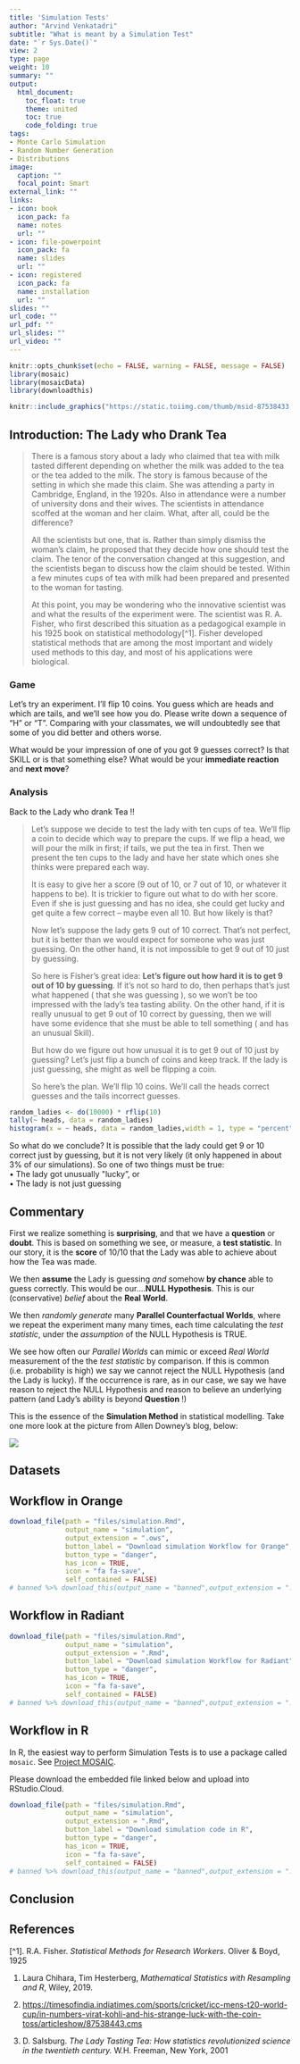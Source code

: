 ```yaml
---
title: 'Simulation Tests'
author: "Arvind Venkatadri"
subtitle: "What is meant by a Simulation Test"
date: "`r Sys.Date()`"
view: 2
type: page
weight: 10
summary: ""
output:
  html_document:
    toc_float: true
    theme: united
    toc: true
    code_folding: true
tags:
- Monte Carlo Simulation
- Random Number Generation
- Distributions
image: 
  caption: ""
  focal_point: Smart
external_link: ""
links:
- icon: book
  icon_pack: fa
  name: notes
  url: ""
- icon: file-powerpoint
  icon_pack: fa
  name: slides
  url: ""
- icon: registered
  icon_pack: fa
  name: installation
  url: ""
slides: ""
url_code: ""
url_pdf: ""
url_slides: ""
url_video: ""
---
```


```r
knitr::opts_chunk$set(echo = FALSE, warning = FALSE, message = FALSE)
library(mosaic)
library(mosaicData)
library(downloadthis)
```

```r
knitr::include_graphics("https://static.toiimg.com/thumb/msid-87538433,imgsize-178704,width-400,resizemode-4/87538433.jpg")
```

## Introduction: The Lady who Drank Tea

> There is a famous story about a lady who claimed that tea with milk tasted different depending on whether the milk was added to the tea or the tea added to the milk. The story is famous because of the setting in which she made this claim. She was attending a party in Cambridge, England, in the 1920s. Also in attendance were a number of university dons and their wives. The scientists in attendance scoffed at the woman and her claim. What, after all, could be the difference?
>
> All the scientists but one, that is. Rather than simply dismiss the woman's claim, he proposed that they decide how one should test the claim. The tenor of the conversation changed at this suggestion, and the scientists began to discuss how the claim should be tested. Within a few minutes cups of tea with milk had been prepared and presented to the woman for tasting.
>
> At this point, you may be wondering who the innovative scientist was and what the results of the experiment were. The scientist was R. A. Fisher, who first described this situation as a pedagogical example in his 1925 book on statistical methodology[^1]. Fisher developed statistical methods that are among the most important and widely used methods to this day, and most of his applications were biological.

### Game

Let's try an experiment. I'll flip 10 coins. You guess which are heads and which are tails, and we'll see how you do. Please write down a sequence of "H" or "T". Comparing with your classmates, we will undoubtedly see that some of you did better and others worse.

What would be your impression of one of you got 9 guesses correct? Is that SKILL or is that something else? What would be your **immediate reaction** and **next move**?

### Analysis

Back to the Lady who drank Tea !!

> Let's suppose we decide to test the lady with ten cups of tea. We'll flip a coin to decide which way to prepare the cups. If we flip a head, we will pour the milk in first; if tails, we put the tea in first. Then we present the ten cups to the lady and have her state which ones she thinks were prepared each way.
>
> It is easy to give her a score (9 out of 10, or 7 out of 10, or whatever it happens to be). It is trickier to figure out what to do with her score. Even if she is just guessing and has no idea, she could get lucky and get quite a few correct -- maybe even all 10. But how likely is that?
>
> Now let's suppose the lady gets 9 out of 10 correct. That's not perfect, but it is better than we would expect for someone who was just guessing. On the other hand, it is not impossible to get 9 out of 10 just by guessing.
>
> So here is Fisher's great idea: **Let's figure out how hard it is to get 9 out of 10 by guessing**. If it's not so hard to do, then perhaps that's just what happened ( that she was guessing ), so we won't be too impressed with the lady's tea tasting ability. On the other hand, if it is really unusual to get 9 out of 10 correct by guessing, then we will have some evidence that she must be able to tell something ( and has an unusual Skill).
>
> But how do we figure out how unusual it is to get 9 out of 10 just by guessing? Let's just flip a bunch of coins and keep track. If the lady is just guessing, she might as well be flipping a coin.
>
> So here's the plan. We'll flip 10 coins. We'll call the heads correct guesses and the tails incorrect guesses.

```r
random_ladies <- do(10000) * rflip(10)
tally(~ heads, data = random_ladies)
histogram(x = ~ heads, data = random_ladies,width = 1, type = "percent")
```

So what do we conclude? It is possible that the lady could get 9 or 10 correct just by guessing, but it is not very likely (it only happened in about 3% of our simulations). So one of two things must be true:  
• The lady got unusually \"lucky", or  
• The lady is not just guessing  

## Commentary

First we realize something is **surprising**, and that we have a **question** or **doubt**. This is based on something we see, or measure, a **test statistic**. In our story, it is the **score** of $10/10$ that the Lady was able to achieve about how the Tea was made.

We then **assume** the Lady is guessing *and* somehow **by chance** able to guess correctly. This would be our....**NULL Hypothesis**. This is our (conservative) *belief* about the **Real World**.

We then *randomly generate* many **Parallel Counterfactual Worlds**, where we repeat the experiment many many times, each time calculating the *test statistic*, under the *assumption* of the NULL Hypothesis is TRUE.

We see how often our *Parallel Worlds* can mimic or exceed *Real World* measurement of the the *test statistic* by comparison. If this is common (i.e. probability is high) we say we cannot reject the NULL Hypothesis (and the Lady is lucky). If the occurrence is rare, as in our case, we say we have reason to reject the NULL Hypothesis and reason to believe an underlying pattern (and Lady's ability is beyond **Question** !)

This is the essence of the **Simulation Method** in statistical modelling. Take one more look at the picture from Allen Downey's blog, below:

![](images/One-Test.png)

## Datasets

## Workflow in Orange

```r
download_file(path = "files/simulation.Rmd",
              output_name = "simulation",
              output_extension = ".ows",
              button_label = "Download simulation Workflow for Orange",
              button_type = "danger",
              has_icon = TRUE,
              icon = "fa fa-save",
              self_contained = FALSE)
# banned %>% download_this(output_name = "banned",output_extension = ".csv", button_label = "Banned Books data", button_type = "default", icon = "fa fa-save")
```



## Workflow in Radiant


```r
download_file(path = "files/simulation.Rmd",
              output_name = "simulation",
              output_extension = ".Rmd",
              button_label = "Download simulation Workflow for Radiant",
              button_type = "danger",
              has_icon = TRUE,
              icon = "fa fa-save",
              self_contained = FALSE)
# banned %>% download_this(output_name = "banned",output_extension = ".csv", button_label = "Banned Books data", button_type = "default", icon = "fa fa-save")
```

## Workflow in R

In R, the easiest way to perform Simulation Tests is to use a package called `mosaic`. See [Project MOSAIC](http://www.mosaic-web.org/).

Please download the embedded file linked below and upload into RStudio.Cloud. 

```r
download_file(path = "files/simulation.Rmd",
              output_name = "simulation",
              output_extension = ".Rmd",
              button_label = "Download simulation code in R",
              button_type = "danger",
              has_icon = TRUE,
              icon = "fa fa-save",
              self_contained = FALSE)
# banned %>% download_this(output_name = "banned",output_extension = ".csv", button_label = "Banned Books data", button_type = "default", icon = "fa fa-save")
```



## Conclusion

## References

[^1]. R.A. Fisher. *Statistical Methods for Research Workers*. Oliver & Boyd, 1925

1. Laura Chihara, Tim Hesterberg, *Mathematical Statistics with Resampling and R*, Wiley, 2019. 


1. <https://timesofindia.indiatimes.com/sports/cricket/icc-mens-t20-world-cup/in-numbers-virat-kohli-and-his-strange-luck-with-the-coin-toss/articleshow/87538443.cms>

2.  D. Salsburg. *The Lady Tasting Tea: How statistics revolutionized science in the twentieth century.* W.H. Freeman, New York, 2001
